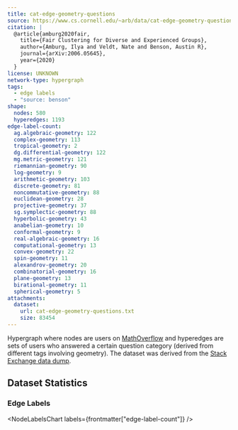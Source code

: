 ```yaml
---
title: cat-edge-geometry-questions
source: https://www.cs.cornell.edu/~arb/data/cat-edge-geometry-questions/
citation: |
  @article{amburg2020fair,
    title={Fair Clustering for Diverse and Experienced Groups},
    author={Amburg, Ilya and Veldt, Nate and Benson, Austin R},
    journal={arXiv:2006.05645},
    year={2020}
  }
license: UNKNOWN
network-type: hypergraph
tags:
  - edge labels
  - "source: benson"
shape:
  nodes: 580
  hyperedges: 1193
edge-label-count:
  ag.algebraic-geometry: 122
  complex-geometry: 113
  tropical-geometry: 2
  dg.differential-geometry: 122
  mg.metric-geometry: 121
  riemannian-geometry: 90
  log-geometry: 9
  arithmetic-geometry: 103
  discrete-geometry: 81
  noncommutative-geometry: 88
  euclidean-geometry: 28
  projective-geometry: 37
  sg.symplectic-geometry: 88
  hyperbolic-geometry: 43
  anabelian-geometry: 10
  conformal-geometry: 9
  real-algebraic-geometry: 16
  computational-geometry: 13
  convex-geometry: 22
  spin-geometry: 11
  alexandrov-geometry: 20
  combinatorial-geometry: 16
  plane-geometry: 13
  birational-geometry: 11
  spherical-geometry: 5
attachments:
  dataset:
    url: cat-edge-geometry-questions.txt
    size: 83454
---
```



Hypergraph where nodes are users on [MathOverflow](https://mathoverflow.net/) and hyperedges are sets of users who answered a certain question category (derived from different tags involving geometry).
The dataset was derived from the [Stack Exchange data dump](https://archive.org/details/stackexchange).

## Dataset Statistics

<dl className="not-prose grid gap-5 sm:grid-cols-2">
  <Stat title="Nodes" value={formatNumber(frontmatter["shape"]["nodes"])} />
  <Stat title="Node Type" value="User" />
  <Stat
    title="Hyperedges"
    value={formatNumber(frontmatter["shape"]["hyperedges"])}
  />
  <Stat title="Hyperedge Type" value="Question Category" />
</dl>

### Edge Labels

<NodeLabelsChart labels={frontmatter["edge-label-count"]} />

